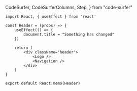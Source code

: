   CodeSurfer,
  CodeSurferColumns,
  Step,
} from "code-surfer"

<CodeSurfer>

```tsx showNumbers title="useEffect() - example"
import React, { useEffect } from 'react'

const Header = (props) => {
    useEffect(() => {
        document.title = "Something has changed"
    })

    return (
        <div className='header'>
            <Logo />
            <Navigation />
        </div>
    )
}

export default React.memo(Header)
```

```diff 1:23
```

```diff 4:6
```

</CodeSurfer>
